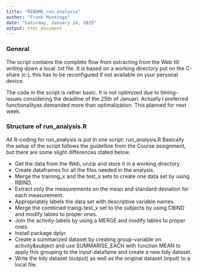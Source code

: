 ```yaml
---
title: "README_run_analysis"
author: "Frank Muntinga"
date: "Saturday, January 24, 2015"
output: html_document
---
```


### General
The script contains the complete flow from extracting from the Web till writing down a local .txt file.
It is based on a working directory put on the C-share (c:\work), this has to be reconfigured if not available on your personal device.

The code in the script is rather basic. It is not optimized due to timing-issues considering the deadline of the 25th of Januari.
Actually I preferred functionalityas demanded more than optimalization. This planned for next week.

### Structure of run_analysis.R

All R-coding for run_analysis is put in one script: run_analysis.R
Basically the setup of the script follows the guidelline from the Course assignment, but there are some slight differences stated below.

* Get the data from the Web, unzip and store it in a working directory.
* Create dataframes for all the files needed in the analysis.
* Merge the training_x and the test_x sets to create one data set by using RBIND.
* Extract only the measurements on the mean and standard deviation for each measurement.
* Appropriately labels the data set with descriptive variable names.
* Merge the combined traing-test_x set to the subjects by using CBIND and modify lables to proper ones.
* Join the activity-labels by using a MERGE and modify lables to proper ones.
* Install package dplyr
* Create a summarized dataset by creating group-variable on activity&subject and use SUMMARISE_EACH with function MEAN 
  to apply this  grouping to the input-datafame and create a new tidy dataset.
* Write the tidy dataset (output) as well as the original dataset (input) to a local file.



